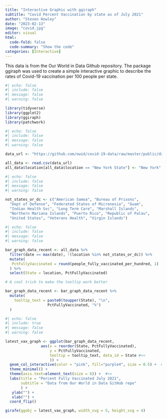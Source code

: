 ---
title: "Interactive Graphic with ggiraph"
subtitle: "Covid Percent Vaccination by state as of July 2021"
author: "Steven Howley"
date: "2023-02-13"
image: "covid.jpg"
editor: visual 
html:
  code-fold: false
  code-summary: "Show the code"
categories: [Interactive]
---

This data is from the Our World in Data Github repository. The package ggiraph was used to create a simple interactive graphic to describe the rates of Covid-19 vaccination per 100 people per state.

```{r}
#| echo: false
#| include: false
#| message: false
#| warning: false

library(tidyverse)
library(ggplot2)
library(ggiraph)
library(patchwork)
```

```{r}
#| echo: false
#| include: false
#| message: false
#| warning: false

data_url <- "https://github.com/owid/covid-19-data/raw/master/public/data/vaccinations/us_state_vaccinations.csv"

all_data <- read.csv(data_url)
all_data$location[all_data$location == "New York State"] <- "New York"
```

```{r}
#| echo: false
#| include: false
#| message: false
#| warning: false

not_states_or_dc <- c("American Samoa", "Bureau of Prisons", 
  "Dept of Defense", "Federated States of Micronesia", "Guam", 
  "Indian Health Svc", "Long Term Care", "Marshall Islands", 
  "Northern Mariana Islands", "Puerto Rico", "Republic of Palau", 
  "United States", "Veterans Health", "Virgin Islands")
```

```{r}
#| echo: false
#| include: false
#| message: false
#| warning: false

bar_graph_data_recent <- all_data %>%  
  filter(date == max(date), !(location %in% not_states_or_dc)) %>%  
  mutate(
   PctFullyVaccinated = round(people_fully_vaccinated_per_hundred, 1)  
  ) %>%  
  select(State = location, PctFullyVaccinated)

# A cool trick to make the tooltip work better

bar_graph_data_recent <- bar_graph_data_recent %>%
  mutate(
    tooltip_text = paste0(toupper(State), "\n", 
                   PctFullyVaccinated, "%")
  )

```

```{r}
#| echo: false
#| include: true
#| message: false
#| warning: false

latest_vax_graph <- ggplot(bar_graph_data_recent, 
                aes(x = reorder(State, PctFullyVaccinated), 
                    y = PctFullyVaccinated,
                    tooltip = tooltip_text, data_id = State #<<
                    )) +
  geom_col_interactive(color = "pink", fill="purple4", size = 0.5) +  #<<
  theme_minimal() +
  theme(axis.text=element_text(size = 6)) +  #<<
  labs(title = "Percent Fully Vaccinated July 2021",
       subtitle = "Data from Our World in Data GitHub repo"
       ) +
   ylab("") +
   xlab("") +
  coord_flip()

girafe(ggobj = latest_vax_graph, width_svg = 5, height_svg = 4)
```

